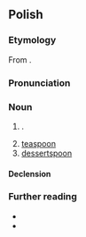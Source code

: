 {{also|łyżeczką}}
==Polish==
{{wp|lang=pl}}

===Etymology===
From {{affix|pl|łyżka|-eczka}}.

===Pronunciation===
{{pl-p|a=Pl-łyżeczka.ogg}}

===Noun===
{{pl-noun|f}}

# {{diminutive of|pl|łyżka}}.
# [[teaspoon]]
# [[dessertspoon]]

====Declension====
{{pl-decl-noun-f}}

===Further reading===
* {{R:pl:WSJP}}
* {{R:PWN}}

{{c|pl|Cutlery}}